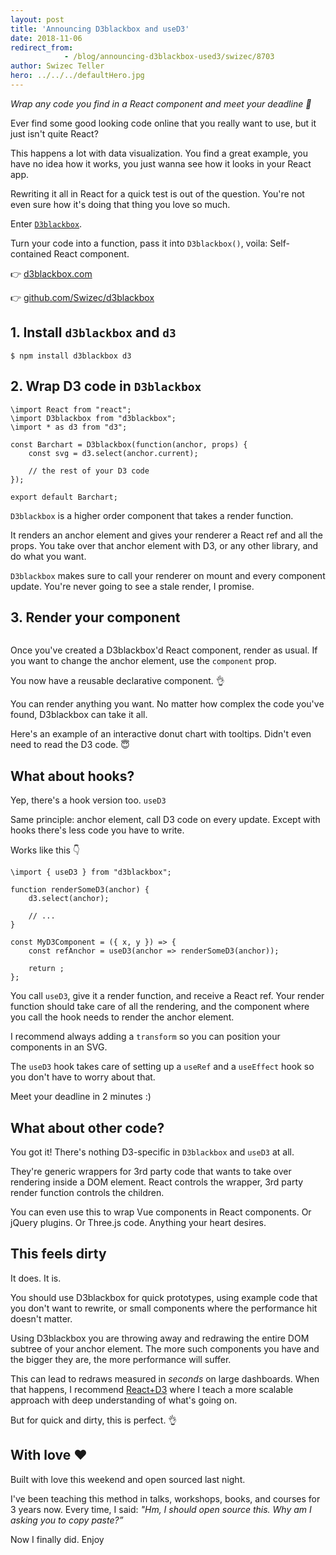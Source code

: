 ```yaml
---
layout: post
title: 'Announcing D3blackbox and useD3'
date: 2018-11-06
redirect_from: 
            - /blog/announcing-d3blackbox-used3/swizec/8703
author: Swizec Teller
hero: ../../../defaultHero.jpg
---
```

<!-- wp:html -->

_Wrap any code you find in a React component and meet your deadline 🤫_

Ever find some good looking code online that you really want to use, but it just isn't quite React?

This happens a lot with data visualization. You find a great example, you have no idea how it works, you just wanna see how it looks in your React app.

Rewriting it all in React for a quick test is out of the question. You're not even sure how it's doing that thing you love so much.

Enter [`D3blackbox`](https://d3blackbox.com).

Turn your code into a function, pass it into `D3blackbox()`, voila: Self-contained React component.

👉 [d3blackbox.com](https://d3blackbox.com)

👉 [github.com/Swizec/d3blackbox](https://github.com/Swizec/d3blackbox)

## 1. Install `d3blackbox` and `d3`

```
$ npm install d3blackbox d3
```

## 2. Wrap D3 code in `D3blackbox`

```
\import React from "react";
\import D3blackbox from "d3blackbox";
\import * as d3 from "d3";

const Barchart = D3blackbox(function(anchor, props) {
    const svg = d3.select(anchor.current);

    // the rest of your D3 code
});

export default Barchart;
```

`D3blackbox` is a higher order component that takes a render function.

It renders an anchor element and gives your renderer a React ref and all the props. You take over that anchor element with D3, or any other library, and do what you want.

`D3blackbox` makes sure to call your renderer on mount and every component update. You're never going to see a stale render, I promise.

## 3. Render your component

```

```

Once you've created a D3blackbox'd React component, render as usual. If you want to change the anchor element, use the `component` prop.

You now have a reusable declarative component. 👌

You can render anything you want. No matter how complex the code you've found, D3blackbox can take it all.

Here's an example of an interactive donut chart with tooltips. Didn't even need to read the D3 code. 😇



## What about hooks?

Yep, there's a hook version too. `useD3`

Same principle: anchor element, call D3 code on every update. Except with hooks there's less code you have to write.

Works like this 👇

```
\import { useD3 } from "d3blackbox";

function renderSomeD3(anchor) {
    d3.select(anchor);

    // ...
}

const MyD3Component = ({ x, y }) => {
    const refAnchor = useD3(anchor => renderSomeD3(anchor));

    return ;
};
```

You call `useD3`, give it a render function, and receive a React ref. Your render function should take care of all the rendering, and the component where you call the hook needs to render the anchor element.

I recommend always adding a `transform` so you can position your components in an SVG.

The `useD3` hook takes care of setting up a `useRef` and a `useEffect` hook so you don't have to worry about that.

Meet your deadline in 2 minutes :)

## What about other code?

You got it! There's nothing D3-specific in `D3blackbox` and `useD3` at all.

They're generic wrappers for 3rd party code that wants to take over rendering inside a DOM element. React controls the wrapper, 3rd party render function controls the children.

You can even use this to wrap Vue components in React components. Or jQuery plugins. Or Three.js code. Anything your heart desires.

## This feels dirty

It does. It is.

You should use D3blackbox for quick prototypes, using example code that you don't want to rewrite, or small components where the performance hit doesn't matter.

Using D3blackbox you are throwing away and redrawing the entire DOM subtree of your anchor element. The more such components you have and the bigger they are, the more performance will suffer.

This can lead to redraws measured in _seconds_ on large dashboards. When that happens, I recommend [React+D3](https://gumroad.com/l/pMtnZ) where I teach a more scalable approach with deep understanding of what's going on.

But for quick and dirty, this is perfect. 👌

## With love ❤️

Built with love this weekend and open sourced last night.

I've been teaching this method in talks, workshops, books, and courses for 3 years now. Every time, I said: _"Hm, I should open source this. Why am I asking you to copy paste?”_

Now I finally did. Enjoy

<!-- /wp:html -->